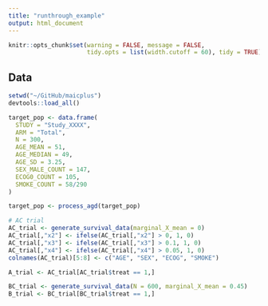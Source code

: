 ```yaml
---
title: "runthrough_example"
output: html_document
---
```


```r
knitr::opts_chunk$set(warning = FALSE, message = FALSE,
                      tidy.opts = list(width.cutoff = 60), tidy = TRUE)
```


## Data

```r
setwd("~/GitHub/maicplus")
devtools::load_all()
```

```r
target_pop <- data.frame(
  STUDY = "Study_XXXX",
  ARM = "Total",
  N = 300,
  AGE_MEAN = 51,
  AGE_MEDIAN = 49,
  AGE_SD = 3.25,
  SEX_MALE_COUNT = 147,
  ECOG0_COUNT = 105,
  SMOKE_COUNT = 58/290
)

target_pop <- process_agd(target_pop)

# AC trial
AC_trial <- generate_survival_data(marginal_X_mean = 0)
AC_trial[,"x2"] <- ifelse(AC_trial[,"x2"] > 0, 1, 0)
AC_trial[,"x3"] <- ifelse(AC_trial[,"x3"] > 0.1, 1, 0)
AC_trial[,"x4"] <- ifelse(AC_trial[,"x4"] > 0.05, 1, 0)
colnames(AC_trial)[5:8] <- c("AGE", "SEX", "ECOG", "SMOKE")

A_trial <- AC_trial[AC_trial$treat == 1,]

BC_trial <- generate_survival_data(N = 600, marginal_X_mean = 0.45)
B_trial <- BC_trial[BC_trial$treat == 1,]
```

```r

```
